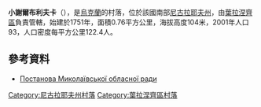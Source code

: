 {{coord|47|42|21|N|31|35|53|E|scale:100000|display=title}}

'''小謝爾布利夫卡'''（{{lang-uk|Малосербулівка}}），是[[烏克蘭|烏克蘭]]的村落，位於該國南部[[尼古拉耶夫州|尼古拉耶夫州]]，由[[葉拉涅齊區|葉拉涅齊區]]負責管轄，始建於1751年，面積0.76平方公里，海拔高度104米，2001年人口93，人口密度每平方公里122.4人。

==參考資料==
*[http://w1.c1.rada.gov.ua/pls/z7503/A036?rdat1=24.02.2015&vf7551=1905 Постанова Миколаївської обласної ради]

[[Category:尼古拉耶夫州村落|Category:尼古拉耶夫州村落]]
[[Category:葉拉涅齊區村落|Category:葉拉涅齊區村落]]


{{Mykolaiv-geo-stub}}